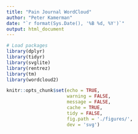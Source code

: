```yaml
---
title: "Pain Journal WordCloud"
author: "Peter Kamerman"
date: "`r format(Sys.Date(), '%B %d, %Y')`"
output: html_document
---
```


```r
# Load packages
library(dplyr)
library(tidyr)
library(svglite)
library(rentrez)
library(tm)
library(wordcloud2)

knitr::opts_chunk$set(echo = TRUE,
                      warning = FALSE,
                      message = FALSE,
                      cache = TRUE,
                      tidy = FALSE,
                      fig.path = './figures/',
                      dev = 'svg')
```

